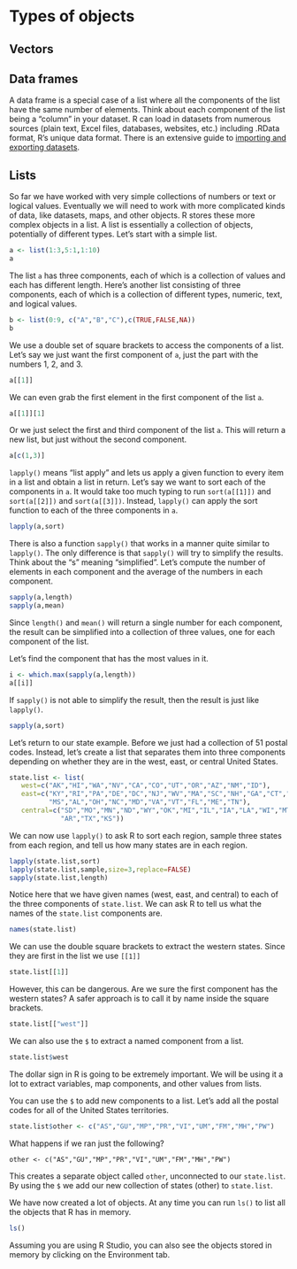 # Types of objects

## Vectors

## Data frames
A data frame is a special case of a list where all the components of the list have the same number of elements. Think about each component of the list being a "column" in your dataset. R can load in datasets from numerous sources (plain text, Excel files, databases, websites, etc.) including .RData format, R's unique data format. There is an extensive guide to [importing and exporting datasets](https://cran.r-project.org/doc/manuals/r-release/R-data.pdf).



## Lists 

So far we have worked with very simple collections of numbers or text or logical values. Eventually we will need to work with more complicated kinds of data, like datasets, maps, and other objects. R stores these more complex objects in a list. A list is essentially a collection of objects, potentially of different types. Let's start with a simple list.
```r
a <- list(1:3,5:1,1:10)
a
```
The list `a` has three components, each of which is a collection of values and each has different length. Here's another list consisting of three components, each of which is a collection of different types, numeric, text, and logical values.
```r
b <- list(0:9, c("A","B","C"),c(TRUE,FALSE,NA))
b
```
We use a double set of square brackets to access the components of a list. Let's say we just want the first component of `a`, just the part with the numbers 1, 2, and 3.
```r
a[[1]]
```
We can even grab the first element in the first component of the list `a`.
```r
a[[1]][1]
```
Or we just select the first and third component of the list `a`. This will return a new list, but just without the second component.
```r
a[c(1,3)]
```

`lapply()` means "list apply" and lets us apply a given function to every item in a list and obtain a list in return. Let's say we want to sort each of the components in `a`. It would take too much typing to run `sort(a[[1]])` and `sort(a[[2]])` and `sort(a[[3]])`. Instead, `lapply()` can apply the sort function to each of the three components in `a`.
```r
lapply(a,sort)
```
There is also a function `sapply()` that works in a manner quite similar to `lapply()`. The only difference is that `sapply()` will try to simplify the results. Think about the "s" meaning "simplified". Let's compute the number of elements in each component and the average of the numbers in each component.
```r
sapply(a,length)
sapply(a,mean)
```
Since `length()` and `mean()` will return a single number for each component, the result can be simplified into a collection of three values, one for each component of the list.

Let's find the component that has the most values in it.
```r
i <- which.max(sapply(a,length))
a[[i]]
```
If `sapply()` is not able to simplify the result, then the result is just like `lapply()`.
```r
sapply(a,sort)
```

Let's return to our state example. Before we just had a collection of 51 postal codes. Instead, let's create a list that separates them into three components depending on whether they are in the west, east, or central United States.
```r
state.list <- list(
   west=c("AK","HI","WA","NV","CA","CO","UT","OR","AZ","NM","ID"),
   east=c("KY","RI","PA","DE","DC","NJ","WV","MA","SC","NH","GA","CT","NY","IN",
          "MS","AL","OH","NC","MD","VA","VT","FL","ME","TN"),
   central=c("SD","MO","MN","ND","WY","OK","MI","IL","IA","LA","WI","MT","NE",
             "AR","TX","KS"))
```

We can now use `lapply()` to ask R to sort each region, sample three states from each region, and tell us how many states are in each region.

```r
lapply(state.list,sort)
lapply(state.list,sample,size=3,replace=FALSE)
sapply(state.list,length)
```

Notice here that we have given names (west, east, and central) to each of the three components of `state.list`. We can ask R to tell us what the names of the `state.list` components are.

```r
names(state.list)
```

We can use the double square brackets to extract the western states. Since they are first in the list we use `[[1]]`

```r
state.list[[1]]
```

However, this can be dangerous. Are we sure the first component has the western states? A safer approach is to call it by name inside the square brackets.

```r
state.list[["west"]]
```

We can also use the `$` to extract a named component from a list. 

```r
state.list$west

```

The dollar sign in R is going to be extremely important. We will be using it a lot to extract variables, map components, and other values from lists.

You can use the `$` to add new components to a list. Let's add all the postal codes for all of the United States territories.
```r
state.list$other <- c("AS","GU","MP","PR","VI","UM","FM","MH","PW")

```

What happens if we ran just the following?
```
other <- c("AS","GU","MP","PR","VI","UM","FM","MH","PW")
```
This creates a separate object called `other`, unconnected to our `state.list`. By using the `$` we add our new collection of states (other) to `state.list`.

We have now created a lot of objects. At any time you can run `ls()` to list all the objects that R has in memory.
```r
ls()

```
Assuming you are using R Studio, you can also see the objects stored in memory by clicking on the Environment tab.
